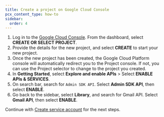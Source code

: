 ```yaml
---
title: Create a project on Google Cloud Console
pcx_content_type: how-to
sidebar:
  order: 4
---
```



1. Log in to the [Google Cloud Console](https://console.cloud.google.com/welcome/new). From the dashboard, select **CREATE OR SELECT PROJECT**.
2. Provide the details for the new project, and select **CREATE** to start your new project.
3. Once the new project has been created, the Google Cloud Platform console will automatically redirect you to the Project console. If not, you can use the Project selector to change to the project you created.
4. In **Getting Started**, select **Explore and enable APIs** > Select **ENABLE APIs & SERVICES**.
5. On search bar, search for `Admin SDK API`. Select **Admin SDK API**, then select **ENABLE**.
6. Go back to the sidebar, select **Library**, and search for Gmail API. Select **Gmail API**, then select **ENABLE**.

Continue with [Create service account](/email-security/deployment/api/setup/gsuite-bcc-setup/create-service-account/) for the next steps.